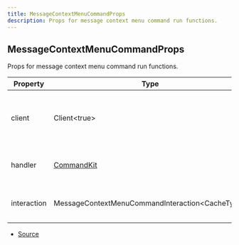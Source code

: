 ```yaml
---
title: MessageContextMenuCommandProps
description: Props for message context menu command run functions.
---
```


## MessageContextMenuCommandProps

Props for message context menu command run functions.

| Property | Type | Value | Description |
| ----------- | ----------- | ----------- | ----------- |
| client | Client\<true> | N/A | The Discord.js client object that CommandKit is handling. |
| handler | [CommandKit](/docs/classes/CommandKit) | N/A | The current CommandKit handler instance. |
| interaction | MessageContextMenuCommandInteraction\<CacheType> | N/A | The current command interaction object. |


- [Source](https://github.com/underctrl-io/commandkit/blob/fe9b9d88f8541b4758cc813e8505d26748e6e5bd/packages/commandkit/src/types.ts#L183)